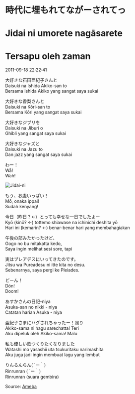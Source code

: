 # 時代に埋もれてながーされてっ  
# Jidai ni umorete nagāsarete  
# Tersapu oleh zaman

2011-09-18 22:22:41

大好きな石田亜紀子さんと  
Daisuki na Ishida Akiko-san to  
Bersama Ishida Akiko yang sangat saya sukai

大好きな香梨さんと  
Daisuki na Kōri-san to  
Bersama Kōri yang sangat saya sukai

大好きなジブリを  
Daisuki na Jiburi o  
Ghibli yang sangat saya sukai

大好きなジャズと  
Daisuki na Jazu to  
Dan jazz yang sangat saya sukai

わー！  
Wā!  
Wah!

![Jidai-ni](./Jidai-ni.jpg)

もう、お腹いっぱい！  
Mō, onaka ippai!  
Sudah kenyang!

今日（昨日？←）とっても幸せな一日でしたよー  
Kyō (kinō? ←) tottemo shiawase na ichinichi deshita yō  
Hari ini (kemarin? ←) benar-benar hari yang membahagiakan

午後の部みたかったけど、  
Gogo no bu mitakatta kedo,  
Saya ingin melihat sesi sore, tapi

実はプレアデスにいってきたのです。  
Jitsu wa Pureadesu ni itte kita no desu.  
Sebenarnya, saya pergi ke Pleiades.

どーん！  
Dōn!  
Doom!

あすかさんの日記-niya  
Asuka-san no nikki - niya  
Catatan harian Asuka - niya

亜紀子さまにハグされちゃったー！照り  
Akiko-sama ni hagu sarechatta! Teri  
Aku dipeluk oleh Akiko-sama! Malu

私も優しい歌つくりたくなりました  
Watashi mo yasashii uta tsukuritaku narimashita  
Aku juga jadi ingin membuat lagu yang lembut

りんるんらん( ´ー｀)  
Rinrunran ( ´ー｀)  
Rinrunran (suara gembira)

Source: [Ameba](https://ameblo.jp/arihara6/entry-11022203182.html)